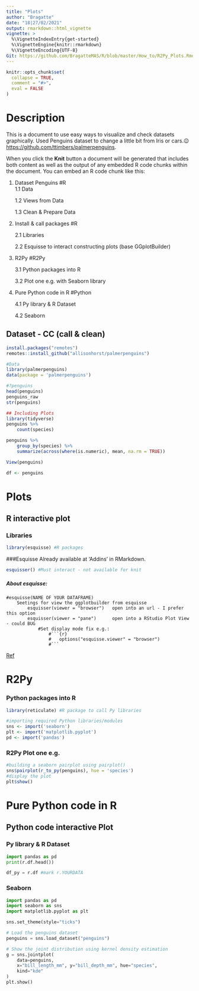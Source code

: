 ```yaml
---
title: "Plots"
author: "Bragatte"
date: "18|27/02/2021"
output: rmarkdown::html_vignette
vignette: >
  %\VignetteIndexEntry{get-started}
  %\VignetteEngine{knitr::rmarkdown}
  %\VignetteEncoding{UTF-8}
Git: https://github.com/BragatteMAS/R/blob/master/How_to/R2Py_Plots.Rmd
---
```


```r
knitr::opts_chunk$set(
  collapse = TRUE,
  comment = "#>",
  eval = FALSE
)
```

# Description

This is a document to use easy ways to visualize and check datasets graphically. Used Penguins dataset to change a little bit from Iris or cars.😉 <https://github.com/ttimbers/palmerpenguins>.

When you click the **Knit** button a document will be generated that includes both content as well as the output of any embedded R code chunks within the document. You can embed an R code chunk like this:

1.  Dataset Penguins \#R\
    1.1 Data

    1.2 Views from Data

    1.3 Clean & Prepare Data

2.  Install & call packages \#R

    2.1 Libraries

    2.2 Esquisse to interact constructing plots (base GGplotBuilder)

3.  R2Py \#R2Py

    3.1 Python packages into R

    3.2 Plot one e.g. with Seaborn library

4.  Pure Python code in R \#Python

    4.1 Py library & R Dataset

    4.2 Seaborn

## Dataset - CC (call & clean)

```r
install.packages("remotes")
remotes::install_github("allisonhorst/palmerpenguins")

#Data
library(palmerpenguins)
data(package = 'palmerpenguins')

#?penguins
head(penguins)
penguins_raw
str(penguins)

## Including Plots
library(tidyverse)
penguins %>%
    count(species)

penguins %>%
    group_by(species) %>%
    summarize(across(where(is.numeric), mean, na.rm = TRUE))

View(penguins)

df <- penguins
```

# Plots

## R interactive plot

### Libraries

```r
library(esquisse) #R packages
```

\#\#\#Esquisse Already available at 'Addins' in RMarkdown.

```r
esquisser() #Must interact - not available for knit
```

##### About esquisse:

    #esquisse(NAME OF YOUR DATAFRAME)
        Seetings for view the ggplotbuilder from esquisse
            esquisser(viewer = "browser")   open into an url - I prefer this option
            esquisser(viewer = "pane")      open into a RStudio Plot View - could BUG
                #Set display mode fix e.g.:
                    #```{r}
                    #   options("esquisse.viewer" = "browser")
                    #```

[Ref](https://github.com/dreamRs/esquisse/blob/master/vignettes/get-started.Rmd)

# R2Py

### Python packages into R

```r
library(reticulate) #R package to call Py libraries

#importing required Python libraries/modules
sns <- import('seaborn')
plt <- import('matplotlib.pyplot')
pd <- import('pandas')
```

### R2Py Plot one e.g.

```r
#building a seaborn pairplot using pairplot()
sns$pairplot(r_to_py(penguins), hue = 'species')
#display the plot
plt$show()
```

# Pure Python code in R

## Python code interactive Plot

### Py library & R Dataset

```python
import pandas as pd
print(r.df.head())

df_py = r.df #mark r.YOURDATA
```

### Seaborn

```python
import pandas as pd
import seaborn as sns
import matplotlib.pyplot as plt

sns.set_theme(style="ticks")

# Load the penguins dataset
penguins = sns.load_dataset("penguins")

# Show the joint distribution using kernel density estimation
g = sns.jointplot(
    data=penguins,
    x="bill_length_mm", y="bill_depth_mm", hue="species",
    kind="kde"
)
plt.show()
```
